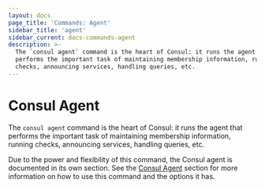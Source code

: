 ```yaml
---
layout: docs
page_title: 'Commands: Agent'
sidebar_title: 'agent'
sidebar_current: docs-commands-agent
description: >-
  The `consul agent` command is the heart of Consul: it runs the agent that
  performs the important task of maintaining membership information, running
  checks, announcing services, handling queries, etc.
---
```


# Consul Agent

The `consul agent` command is the heart of Consul: it runs the agent that
performs the important task of maintaining membership information,
running checks, announcing services, handling queries, etc.

Due to the power and flexibility of this command, the Consul agent
is documented in its own section. See the [Consul Agent](/docs/agent/basics.html)
section for more information on how to use this command and the
options it has.
